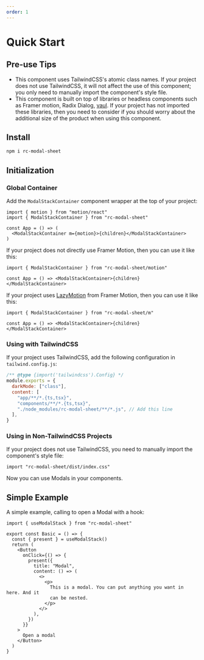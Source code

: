 ```yaml
---
order: 1
---
```


# Quick Start

## Pre-use Tips

- This component uses TailwindCSS's atomic class names. If your project does not use TailwindCSS, it will not affect the use of this component; you only need to manually import the component's style file.
- This component is built on top of libraries or headless components such as Framer motion, Radix Dialog, [vaul](https://github.com/emilkowalski/vaul). If your project has not imported these libraries, then you need to consider if you should worry about the additional size of the product when using this component.

## Install

```bash
npm i rc-modal-sheet
```

## Initialization

### Global Container

Add the `ModalStackContainer` component wrapper at the top of your project:

```tsx
import { motion } from "motion/react"
import { ModalStackContainer } from "rc-modal-sheet"

const App = () => (
  <ModalStackContainer m={motion}>{children}</ModalStackContainer>
)
```

If your project does not directly use Framer Motion, then you can use it like this:

```tsx
import { ModalStackContainer } from "rc-modal-sheet/motion"

const App = () => <ModalStackContainer>{children}</ModalStackContainer>
```

If your project uses [LazyMotion](https://www.framer.com/motion/lazy-motion/) from Framer Motion, then you can use it like this:

```tsx
import { ModalStackContainer } from "rc-modal-sheet/m"

const App = () => <ModalStackContainer>{children}</ModalStackContainer>
```

### Using with TailwindCSS

If your project uses TailwindCSS, add the following configuration in `tailwind.config.js`:

```js
/** @type {import('tailwindcss').Config} */
module.exports = {
  darkMode: ["class"],
  content: [
    "app/**/*.{ts,tsx}",
    "components/**/*.{ts,tsx}",
    "./node_modules/rc-modal-sheet/**/*.js", // Add this line
  ],
}
```

### Using in Non-TailwindCSS Projects

If your project does not use TailwindCSS, you need to manually import the component's style file:

```tsx
import "rc-modal-sheet/dist/index.css"
```

Now you can use Modals in your components.

## Simple Example

A simple example, calling to open a Modal with a hook:

```tsx
import { useModalStack } from "rc-modal-sheet"

export const Basic = () => {
  const { present } = useModalStack()
  return (
    <Button
      onClick={() => {
        present({
          title: "Modal",
          content: () => (
            <>
              <p>
                This is a modal. You can put anything you want in here. And it
                can be nested.
              </p>
            </>
          ),
        })
      }}
    >
      Open a modal
    </Button>
  )
}
```


<Basic />
